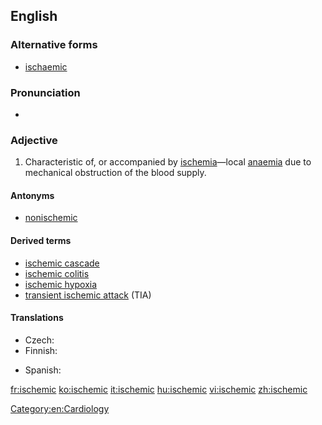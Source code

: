 ==English==

===Alternative forms===
* {{qualifier|UK}} [[ischaemic]]

===Pronunciation===
* {{rhymes|iːmɪk}}

===Adjective===
{{en-adj}}

# {{context|pathology}} Characteristic of, or accompanied by [[ischemia]]—local [[anaemia]] due to mechanical obstruction of the blood supply.

====Antonyms====
* [[nonischemic]]

====Derived terms====
* [[ischemic cascade]]
* [[ischemic colitis]]
* [[ischemic hypoxia]]
* [[transient ischemic attack]] (TIA)

====Translations====
{{trans-top|characteristic of, or accompanied by ischemia}}
* Czech: {{t-|cs|ischemický|m}}
* Finnish: {{t-|fi|iskeeminen}}
{{trans-mid}}
* Spanish: {{t+|es|isquémico}}
{{trans-bottom}}

[[Category:en:Cardiology]]

[[fr:ischemic]]
[[ko:ischemic]]
[[it:ischemic]]
[[hu:ischemic]]
[[vi:ischemic]]
[[zh:ischemic]]